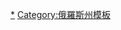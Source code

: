 {{Navbox
| name   = 諾夫哥羅德州行政區劃
| title  = [[諾夫哥羅德州]]{{tsl|en|Administrative divisions of Novgorod Oblast|诺夫哥罗德州行政区划|行政区划}}
|listclass=hlist
| imageleft = [[File:Coat of arms of Novgorod Oblast.svg|40px|Coat of arms of Novgorod Oblast]]
| image  = [[File:Flag of Novgorod Oblast.svg|40px|Flag of Novgorod Oblast]]
| above  = 州府：[[大諾夫哥羅德]]
| group1=区
| list1=
*[[巴捷茨基區]]
*[[博羅維奇區]]
*[[丘多沃區]]
*[[傑米揚斯克區]]
*[[霍爾姆區]]
*[[赫沃伊納亞區]]
*[[克列斯齊區]]
*[[柳貝季諾區]]
*[[小維舍拉區]]
*[[馬廖沃區]]
*[[莫申斯科耶區]]
*[[諾夫哥羅德區]]
*[[奧庫洛夫卡區]]
*[[帕爾菲諾區]]
*[[佩斯托沃區]]
*[[波多里耶區]]
*[[希姆斯克區]]
*[[索利齊區]]
*[[舊魯薩區]]
*[[瓦爾代區]]
*[[沃洛特區]]
| group2=城镇
| list2=
*[[博羅維奇]]
*[[丘多沃]]
*[[霍爾姆]]
*[[小維舍拉]]
*[[奧庫洛夫卡]]
*[[佩斯托沃]]
*[[索利齊]]
*[[旧鲁萨]]
*[[瓦尔代]]
*[[大诺夫哥罗德]]
| group3=[[市級鎮]]
| list3=
*[[傑米揚斯克]]
*[[赫沃伊纳亚]]
*[[克列斯齐]]
*[[库洛季诺 (诺夫哥罗德州)|库洛季诺]]
*[[柳贝季诺]]
*[[涅博尔奇]]
*[[潘科夫卡]]
*[[帕尔菲诺]]
*[[普罗列塔里]]
*[[希姆斯克]]
*[[乌格洛夫卡 (诺夫哥罗德州)|乌格洛夫卡]]
}}
<noinclude>
[[Category:諾夫哥羅德州城市|*]][[Category:俄羅斯州模板]]</noinclude>